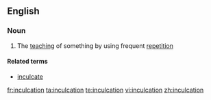 ==English==

===Noun===
{{en-noun}}

# The [[teaching]] of something by using frequent [[repetition]]

====Related terms====
*[[inculcate]]

[[fr:inculcation]]
[[ta:inculcation]]
[[te:inculcation]]
[[vi:inculcation]]
[[zh:inculcation]]